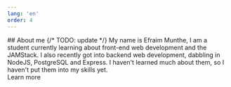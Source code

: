 ```yaml
---
lang: 'en'
order: 4
---
```




<section class="main-section full-columns" id="about">
  ## About me
  {/* TODO: update */}
 My name is Efraim Munthe, I am a student currently learning about front-end web development and the JAMStack. I also recently got into backend web development, dabbling in NodeJS, PostgreSQL and Express. I haven't learned much about them, so I haven't put them into my skills yet.

  <div class="cta-container">
    <CTA href={getRelativeLocaleUrl(locale, "about")} primary margin>Learn more</CTA>
  </div>
</section>
